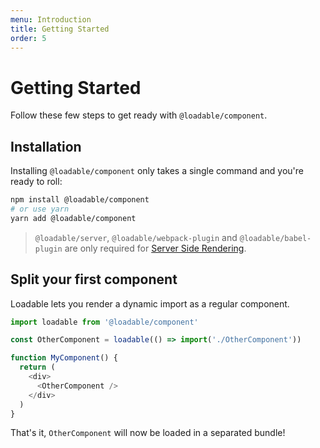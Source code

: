 ```yaml
---
menu: Introduction
title: Getting Started
order: 5
---
```


# Getting Started

Follow these few steps to get ready with `@loadable/component`.

## Installation

Installing `@loadable/component` only takes a single command and you're ready to roll:

```bash
npm install @loadable/component
# or use yarn
yarn add @loadable/component
```

> `@loadable/server`, `@loadable/webpack-plugin` and `@loadable/babel-plugin` are only required for [Server Side Rendering](/docs/server-side-rendering/).

## Split your first component

Loadable lets you render a dynamic import as a regular component.

```js
import loadable from '@loadable/component'

const OtherComponent = loadable(() => import('./OtherComponent'))

function MyComponent() {
  return (
    <div>
      <OtherComponent />
    </div>
  )
}
```

That's it, `OtherComponent` will now be loaded in a separated bundle!
